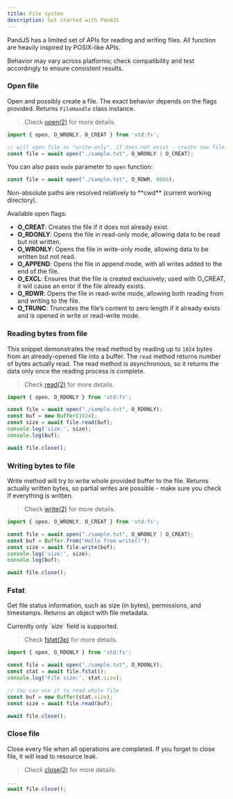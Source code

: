 ```yaml
---
title: File system
description: Get started with PandJS
---
```



PandJS has a limited set of APIs for reading and writing files.
All function are heavily inspired by POSIX-like APIs.

<Aside type='caution'> 
Behavior may vary across platforms; check compatibility and test accordingly to ensure consistent results.
</Aside>

### Open file

Open and possibly create a file. The exact behavior depends on the flags provided.
Returns `FileHandle` class instance.

> Check [open(2)](https://man7.org/linux/man-pages/man2/open.2.html) for more details.

```js
import { open, O_WRONLY, O_CREAT } from 'std:fs';

// will open file as "write-only", if does not exist - create new file.
const file = await open("./sample.txt", O_WRONLY | O_CREAT);
```

You can also pass `mode` parameter to `open` function:

```js
const file = await open("./sample.txt", O_RDWR, 0666);
```

<Aside>
Non-absolute paths are resolved relatively to **cwd** (current working directory).
</Aside>

Available open flags:

- **O_CREAT**: Creates the file if it does not already exist.
- **O_RDONLY**: Opens the file in read-only mode, allowing data to be read but not written.
- **O_WRONLY**: Opens the file in write-only mode, allowing data to be written but not read.
- **O_APPEND**: Opens the file in append mode, with all writes added to the end of the file.
- **O_EXCL**: Ensures that the file is created exclusively; used with O_CREAT, it will cause an error if the file already exists.
- **O_RDWR**: Opens the file in read-write mode, allowing both reading from and writing to the file.
- **O_TRUNC**: Truncates the file’s content to zero length if it already exists and is opened in write or read-write mode.

### Reading bytes from file

This snippet demonstrates the read method by reading up to `1024` bytes from an already-opened file into a buffer.
The `read` method returns number of bytes actually read. 
The read method is asynchronous, so it returns the data only once the reading process is complete.

> Check [read(2)](https://man7.org/linux/man-pages/man2/read.2.html) for more details.

```js
import { open, O_RDONLY } from 'std:fs';

const file = await open("./sample.txt", O_RDONLY);
const buf = new Buffer(1024);
const size = await file.read(buf);
console.log('size:', size);
console.log(buf);

await file.close();
```

### Writing bytes to file

Write method will try to write whole provided buffer to the file.
Returns actually written bytes, so partial writes are possible - make sure you check
if everything is written.

> Check [write(2)](https://man7.org/linux/man-pages/man2/write.2.html) for more details.

```js
import { open, O_WRONLY, O_CREAT } from 'std:fs';

const file = await open("./sample.txt", O_WRONLY | O_CREAT);
const buf = Buffer.from("Hello from write()");
const size = await file.write(buf);
console.log('size:', size);
console.log(buf);

await file.close();
```

### Fstat

Get file status information, such as size (in bytes), permissions, and timestamps.
Returns an object with file metadata.

<Aside type='caution'> 
Currently only `size` field is supported.
</Aside>

> Check [fstat(3p)](http://man7.org/linux/man-pages/man3/fstat.3p.html) for more details.

```js
import { open, O_RDONLY } from 'std:fs';

const file = await open("./sample.txt", O_RDONLY);
const stat = await file.fstat();
console.log('File size:', stat.size);

// You can use it to read whole file
const buf = new Buffer(stat.size);
const size = await file.read(buf);

await file.close();
```

### Close file

Close every file when all operations are completed.
If you forget to close file, it will lead to resource leak.

> Check [close(2)](https://man7.org/linux/man-pages/man2/close.2.html) for more details.

```js
...
await file.close();
```

